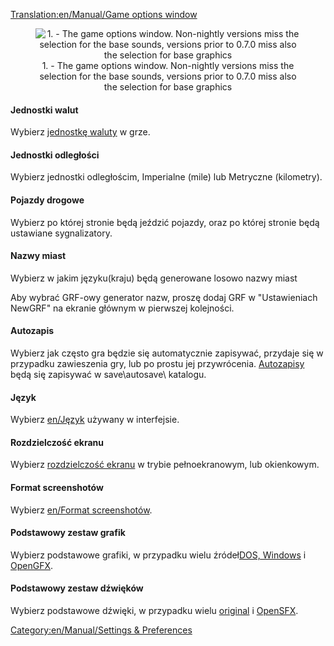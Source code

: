 [[Translation:en/Manual/Game options window]]
{{pl/Tłumaczenie|oryg. = en/Manual/Game options window
|z     = en
|Postępy = 95
}}
{{pl/Manual/Spis treści}}
<center>[[File:pl/Game options.png|center|frame|1. - The game options window. Non-nightly versions miss the selection for the base sounds, versions prior to 0.7.0 miss also the selection for base graphics]]</center>

====Jednostki walut====
Wybierz [[en/Waluta|jednostkę waluty]] w grze.

====Jednostki odległości====
Wybierz jednostki odległościm, Imperialne (mile) lub Metryczne (kilometry).

====Pojazdy drogowe====
Wybierz po której stronie będą jeździć pojazdy, oraz po której stronie będą ustawiane sygnalizatory.

====Nazwy miast====
Wybierz w jakim języku(kraju) będą generowane losowo nazwy miast

Aby wybrać GRF-owy generator nazw, proszę dodaj GRF w "Ustawieniach NewGRF" na ekranie głównym w pierwszej kolejności.

====Autozapis====
Wybierz jak często gra będzie się automatycznie zapisywać, przydaje się w przypadku zawieszenia gry, lub po prostu jej przywrócenia. [[en/Autozapis|Autozapisy]] będą się zapisywać w save\autosave\ katalogu.

====Język====
Wybierz [[en/Język]] używany w interfejsie.

====Rozdzielczość ekranu====
Wybierz [[en/Rozdzielczość|rozdzielczość ekranu]] w trybie pełnoekranowym, lub okienkowym.

====Format screenshotów====
Wybierz [[en/Format screenshotów]].

====Podstawowy zestaw grafik====
Wybierz podstawowe grafiki, w przypadku wielu źródeł[[en/Archive/Manual/Installation FAQ#what-files-do-i-need-from-ttd|DOS, Windows]] i [[en/Archive/Community/Graphics Replacement|OpenGFX]].

====Podstawowy zestaw dźwięków====
Wybierz podstawowe dźwięki, w przypadku wielu [[en/Archive/Manual/Installation FAQ#what-files-do-i-need-from-ttd|original]] i [[en/Archive/Community/Sound Effects Replacement|OpenSFX]].


[[Category:en/Manual/Settings & Preferences]]